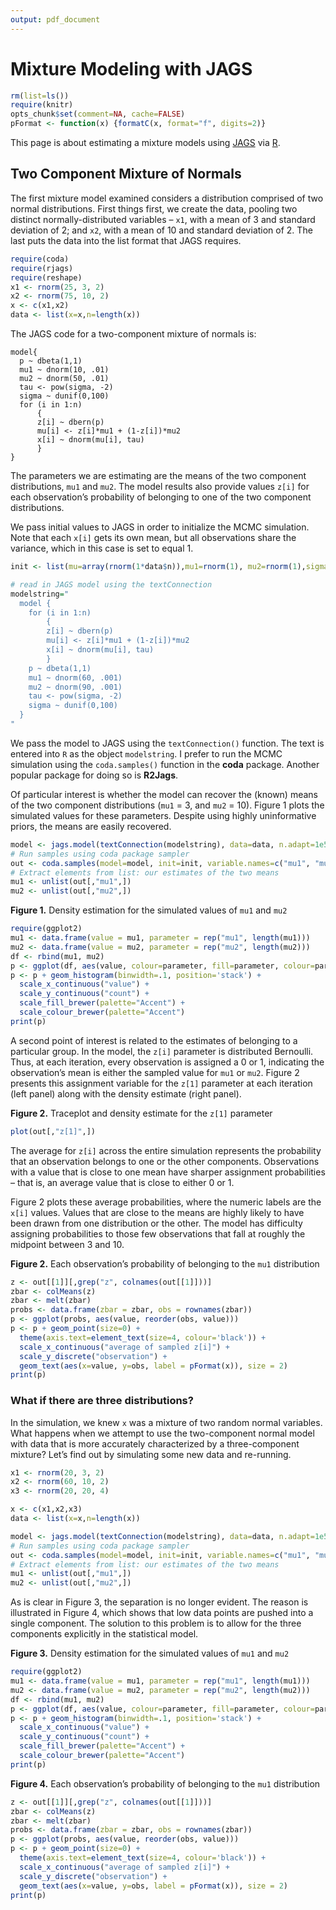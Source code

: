 ```yaml
---
output: pdf_document
---
```

Mixture Modeling with JAGS
==========================

```r
rm(list=ls())
require(knitr)
opts_chunk$set(comment=NA, cache=FALSE)
pFormat <- function(x) {formatC(x, format="f", digits=2)}
```

This page is about estimating a mixture models using [JAGS](http://martynplummer.wordpress.com/jags/) via [R](http://cran.us.r-project.org/).

## Two Component Mixture of Normals

The first mixture model examined considers a distribution comprised of two normal distributions.  First things first, we create the data, pooling two distinct normally-distributed variables -- ```x1```, with a mean of 3 and standard deviation of 2; and ```x2```, with a mean of 10 and standard deviation of 2.  The last puts the data into the list format that JAGS requires.  

```r
require(coda)
require(rjags)
require(reshape)
x1 <- rnorm(25, 3, 2)
x2 <- rnorm(75, 10, 2)
x <- c(x1,x2)
data <- list(x=x,n=length(x))
```


The JAGS code for a two-component mixture of normals is:

    model{
      p ~ dbeta(1,1)
      mu1 ~ dnorm(10, .01)
      mu2 ~ dnorm(50, .01)
      tau <- pow(sigma, -2)
      sigma ~ dunif(0,100)
      for (i in 1:n)
          {
          z[i] ~ dbern(p)
          mu[i] <- z[i]*mu1 + (1-z[i])*mu2
          x[i] ~ dnorm(mu[i], tau)
          }
    }

The parameters we are estimating are the means of the two component distributions, ```mu1``` and ```mu2```.  The model results also provide values ```z[i]``` for each observation's probability of belonging to one of the two component distributions.  

We pass initial values to JAGS in order to initialize the MCMC simulation.  Note that each ```x[i]``` gets its own mean, but all observations share the variance, which in this case is set to equal 1.

```r
init <- list(mu=array(rnorm(1*data$n)),mu1=rnorm(1), mu2=rnorm(1),sigma=1)
```


```r
# read in JAGS model using the textConnection
modelstring="
  model {
    for (i in 1:n)
        {
        z[i] ~ dbern(p)
        mu[i] <- z[i]*mu1 + (1-z[i])*mu2
        x[i] ~ dnorm(mu[i], tau)
        }
    p ~ dbeta(1,1)
    mu1 ~ dnorm(60, .001)
    mu2 ~ dnorm(90, .001)
    tau <- pow(sigma, -2)
    sigma ~ dunif(0,100)
  }
"
```

We pass the model to JAGS using the ```textConnection()``` function.  The text is entered into ```R``` as the object ```modelstring```.  I prefer to run the MCMC simulation using the ```coda.samples()``` function in the **coda** package.  Another popular package for doing so is **R2Jags**.

Of particular interest is whether the model can recover the (known) means of the two component distributions (```mu1``` = 3, and ```mu2``` = 10).  Figure 1 plots the simulated values for these parameters.  Despite using highly uninformative priors, the means are easily recovered.

```r
model <- jags.model(textConnection(modelstring), data=data, n.adapt=1e5)
# Run samples using coda package sampler
out <- coda.samples(model=model, init=init, variable.names=c("mu1", "mu2", "z"), n.iter=1e5, thin=20)
# Extract elements from list: our estimates of the two means
mu1 <- unlist(out[,"mu1",])
mu2 <- unlist(out[,"mu2",])
```


**Figure 1.** Density estimation for the simulated values of ```mu1``` and ```mu2```
```r
require(ggplot2)
mu1 <- data.frame(value = mu1, parameter = rep("mu1", length(mu1)))
mu2 <- data.frame(value = mu2, parameter = rep("mu2", length(mu2)))
df <- rbind(mu1, mu2)
p <- ggplot(df, aes(value, colour=parameter, fill=parameter, colour=parameter))
p <- p + geom_histogram(binwidth=.1, position='stack') +
  scale_x_continuous("value") +
  scale_y_continuous("count") +
  scale_fill_brewer(palette="Accent") +
  scale_colour_brewer(palette="Accent")
print(p)
```

A second point of interest is related to the estimates of belonging to a particular group.  In the model, the ```z[i]``` parameter is distributed Bernoulli.  Thus, at each iteration, every observation is assigned a 0 or 1, indicating the observation's mean is either the sampled value for ```mu1``` or ```mu2```.  Figure 2 presents this assignment variable for the ```z[1]``` parameter at each iteration (left panel) along with the density estimate (right panel).

**Figure 2.** Traceplot and density estimate for the ```z[1]``` parameter
```r
plot(out[,"z[1]",])
```



The average for ```z[i]``` across the entire simulation represents the probability that an observation belongs to one or the other components.  Observations with a value that is close to one mean have sharper assignment probabilities -- that is, an average value that is close to either 0 or 1.


Figure 2 plots these average probabilities, where the numeric labels are the ```x[i]``` values.  Values that are close to the means are highly likely to have been drawn from one distribution or the other.  The model has difficulty assigning probabilities to those few observations that fall at roughly the midpoint between 3 and 10.


**Figure 2.** Each observation's probability of belonging to the ```mu1``` distribution

```r
z <- out[[1]][,grep("z", colnames(out[[1]]))]
zbar <- colMeans(z)
zbar <- melt(zbar)
probs <- data.frame(zbar = zbar, obs = rownames(zbar))
p <- ggplot(probs, aes(value, reorder(obs, value)))
p <- p + geom_point(size=0) + 
  theme(axis.text=element_text(size=4, colour='black')) +
  scale_x_continuous("average of sampled z[i]") +
  scale_y_discrete("observation") +
  geom_text(aes(x=value, y=obs, label = pFormat(x)), size = 2)
print(p)
```

### What if there are three distributions?

In the simulation, we knew ```x``` was a mixture of two random normal variables.  What happens when we attempt to use the two-component normal model with data that is more accurately characterized by a three-component mixture?  Let's find out by simulating some new data and re-running. 

```r
x1 <- rnorm(20, 3, 2)
x2 <- rnorm(60, 10, 2)
x3 <- rnorm(20, 20, 4)

x <- c(x1,x2,x3)
data <- list(x=x,n=length(x))
```


```r
model <- jags.model(textConnection(modelstring), data=data, n.adapt=1e5)
# Run samples using coda package sampler
out <- coda.samples(model=model, init=init, variable.names=c("mu1", "mu2", "z"), n.iter=1e5, thin=20)
# Extract elements from list: our estimates of the two means
mu1 <- unlist(out[,"mu1",])
mu2 <- unlist(out[,"mu2",])
```


As is clear in Figure 3, the separation is no longer evident.  The reason is illustrated in Figure 4, which shows that low data points are pushed into a single component.  The solution to this problem is to allow for the three components explicitly in the statistical model.

**Figure 3.** Density estimation for the simulated values of ```mu1``` and ```mu2```
```r
require(ggplot2)
mu1 <- data.frame(value = mu1, parameter = rep("mu1", length(mu1)))
mu2 <- data.frame(value = mu2, parameter = rep("mu2", length(mu2)))
df <- rbind(mu1, mu2)
p <- ggplot(df, aes(value, colour=parameter, fill=parameter, colour=parameter))
p <- p + geom_histogram(binwidth=.1, position='stack') +
  scale_x_continuous("value") +
  scale_y_continuous("count") +
  scale_fill_brewer(palette="Accent") +
  scale_colour_brewer(palette="Accent")
print(p)
```


**Figure 4.** Each observation's probability of belonging to the ```mu1``` distribution

```r
z <- out[[1]][,grep("z", colnames(out[[1]]))]
zbar <- colMeans(z)
zbar <- melt(zbar)
probs <- data.frame(zbar = zbar, obs = rownames(zbar))
p <- ggplot(probs, aes(value, reorder(obs, value)))
p <- p + geom_point(size=0) + 
  theme(axis.text=element_text(size=4, colour='black')) +
  scale_x_continuous("average of sampled z[i]") +
  scale_y_discrete("observation") +
  geom_text(aes(x=value, y=obs, label = pFormat(x)), size = 2)
print(p)
```

